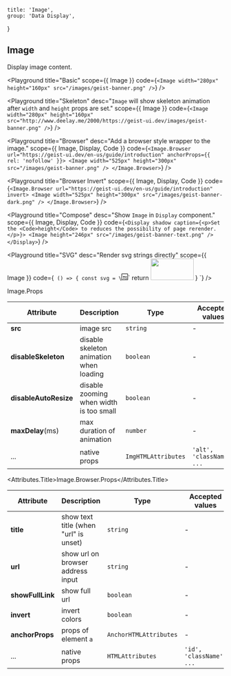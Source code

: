 
	title: 'Image',
	group: 'Data Display',
}

## Image

Display image content.

<Playground
	title="Basic"
	scope={{ Image }}
	code={`
<Image width="280px" height="160px" src="/images/geist-banner.png" />
`}
/>

<Playground
	title="Skeleton"
	desc="`Image` will show skeleton animation after `width` and `height` props are set."
	scope={{ Image }}
	code={`
<Image width="280px" height="160px"
  src="http://www.deelay.me/2000/https://geist-ui.dev/images/geist-banner.png" />
`}
/>

<Playground
	title="Browser"
	desc="Add a browser style wrapper to the image."
	scope={{ Image, Display, Code }}
	code={`
<Image.Browser url="https://geist-ui.dev/en-us/guide/introduction" anchorProps={{ rel: 'nofollow' }}>
  <Image width="525px" height="300px" src="/images/geist-banner.png" />
</Image.Browser>
`}
/>

<Playground
	title="Browser Invert"
	scope={{ Image, Display, Code }}
	code={`
<Image.Browser url="https://geist-ui.dev/en-us/guide/introduction" invert>
  <Image width="525px" height="300px" src="/images/geist-banner-dark.png" />
</Image.Browser>
`}
/>

<Playground
	title="Compose"
	desc="Show `Image` in `Display` component."
	scope={{ Image, Display, Code }}
	code={`
<Display shadow caption={<p>Set the <Code>height</Code> to reduces the possibility of page rerender.</p>}>
  <Image height="246px" src="/images/geist-banner-text.png" />
</Display>
`}
/>

<Playground
	title="SVG"
	desc="Render svg strings directly"
	scope={{ Image }}
	code={`
() => {
  const svg = \`<svg xmlns="http://www.w3.org/2000/svg" width="15px" height="15px" viewBox="0 0 15 15" fill="none">
      <path d="M12.5 8V7.83333C12.5 7.09695 11.903 6.5 11.1667 6.5H10C9.17157 6.5 8.5 7.17157 8.5 8C8.5 8.82843 9.17157 9.5 10 9.5H11C11.8284 9.5 12.5 10.1716 12.5 11C12.5 11.8284 11.8284 12.5 11 12.5H10C9.17157 12.5 8.5 11.8284 8.5 11M8 6.5H3M5.5 6.5V13M0.5 0.5H14.5V14.5H0.5V0.5Z" stroke="black"/></svg>\`
  return <Image width="100px" height="50px" src={svg} />
}
`}
/>

<Attributes edit="/pages/en-us/components/image.mdx">
<Attributes.Title>Image.Props</Attributes.Title>

| Attribute             | Description                             | Type                | Accepted values           | Default |
| --------------------- | --------------------------------------- | ------------------- | ------------------------- | ------- |
| **src**               | image src                               | `string`            | -                         | -       |
| **disableSkeleton**   | disable skeleton animation when loading | `boolean`           | -                         | `false` |
| **disableAutoResize** | disable zooming when width is too small | `boolean`           | -                         | `false` |
| **maxDelay**(ms)      | max duration of animation               | `number`            | -                         | `3000`  |
| ...                   | native props                            | `ImgHTMLAttributes` | `'alt', 'className', ...` | -       |

<Attributes.Title>Image.Browser.Props</Attributes.Title>

| Attribute        | Description                           | Type                   | Accepted values          | Default |
| ---------------- | ------------------------------------- | ---------------------- | ------------------------ | ------- |
| **title**        | show text title (when "url" is unset) | `string`               | -                        | -       |
| **url**          | show url on browser address input     | `string`               | -                        | -       |
| **showFullLink** | show full url                         | `boolean`              | -                        | `false` |
| **invert**       | invert colors                         | `boolean`              | -                        | `false` |
| **anchorProps**  | props of element `a`                  | `AnchorHTMLAttributes` | -                        | `{}`    |
| ...              | native props                          | `HTMLAttributes`       | `'id', 'className', ...` | -       |

</Attributes>


